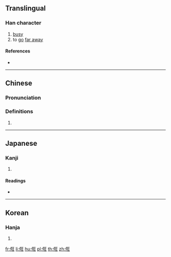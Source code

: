 ==Translingual==

===Han character===
{{Han char|rn=9|rad=人|as=07|sn=9|four=21214|canj=OKHG|ids=⿰亻狂}}

# [[busy]]
# to [[go]] [[far away]]
====References====
* {{Han ref|kx=0104.110|dkj=00670|dj=0220.100|hdz=10164.060|uh=4FC7|ud=20423|bh=CDEA|bd=52714}}

----

==Chinese==
{{zh-forms}}

===Pronunciation===
{{zh-pron
|m=guàng
|c=gwaang6,gwong6,hong1
|mc=y
|oc=y
|ma=
|cat=
}}

===Definitions===
# {{rfdef|lang=zh}}

----

==Japanese==

===Kanji===
{{ja-kanji|grade=|rs=人07}}

# {{defn|lang=ja|sort=人07}}

====Readings====
* {{ja-readings|on=[[きゃう]] (kyau), [[がう]] (gau), [[かう]] (kau)|kun=[[あわただしいさま]] (awatadashiisama)}}

----

==Korean==

===Hanja===
{{ko-hanja|hangeul=광|rv=gwang|mr=kwang}}

# {{defn|lang=ko|sort=人07}}

[[fr:俇]]
[[li:俇]]
[[hu:俇]]
[[pl:俇]]
[[th:俇]]
[[zh:俇]]
